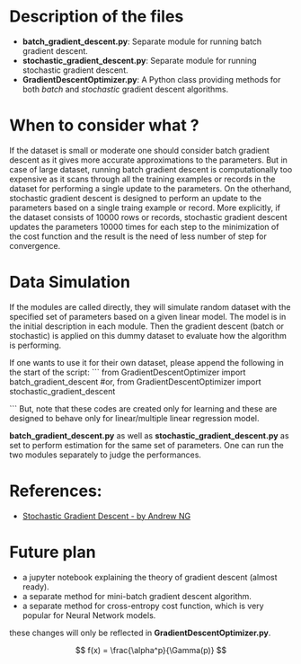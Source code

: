 # Description of the files

+ **batch_gradient_descent.py**: Separate module for running batch gradient descent.
+ **stochastic_gradient_descent.py**: Separate module for running stochastic gradient descent.
+ **GradientDescentOptimizer.py**: A Python class providing methods for both *batch* and *stochastic* gradient descent algorithms.

# When to consider what ?

If the dataset is small or moderate one should consider batch gradient descent as it gives more accurate approximations to the parameters. But in case of large dataset, running batch gradient descent is computationally too expensive as it scans through all the training examples or records in the dataset for performing a single update to the parameters. On the otherhand, stochastic gradient descent is designed to perform an update to the parameters based on a single traing example or record. More explicitly, if the dataset consists of 10000 rows or records, stochastic gradient descent updates the parameters 10000 times for each step to the minimization of the cost function and the result is the need of less number of step for convergence.

# Data Simulation

If the modules are called directly, they will simulate random dataset with the specified set of parameters based on a given linear model. The model is in the initial description in each module. Then the gradient descent (batch or stochastic) is applied on this dummy dataset to evaluate how the algorithm is performing. 

If one wants to use it for their own dataset, please append the following in the start of the script:
  ```
from GradientDescentOptimizer import batch_gradient_descent
#or,
from GradientDescentOptimizer import stochastic_gradient_descent

```
But, note that these codes are created only for learning and these are designed to behave only for linear/multiple linear regression model.  

**batch_gradient_descent.py** as well as **stochastic_gradient_descent.py** as set to perform estimation for the same set of parameters. One can run the two modules separately to judge the performances.

# References: 

+ [Stochastic Gradient Descent - by Andrew NG](https://www.youtube.com/watch?v=UfNU3Vhv5CA)

# Future plan
+ a jupyter notebook explaining the theory of gradient descent (almost ready).
+ a separate method for mini-batch gradient descent algorithm.
+ a separate method for cross-entropy cost function, which is very popular for Neural Network models.

these changes will only be reflected in **GradientDescentOptimizer.py**.

$$
f(x) = \frac{\alpha^p}{\Gamma(p)}
$$